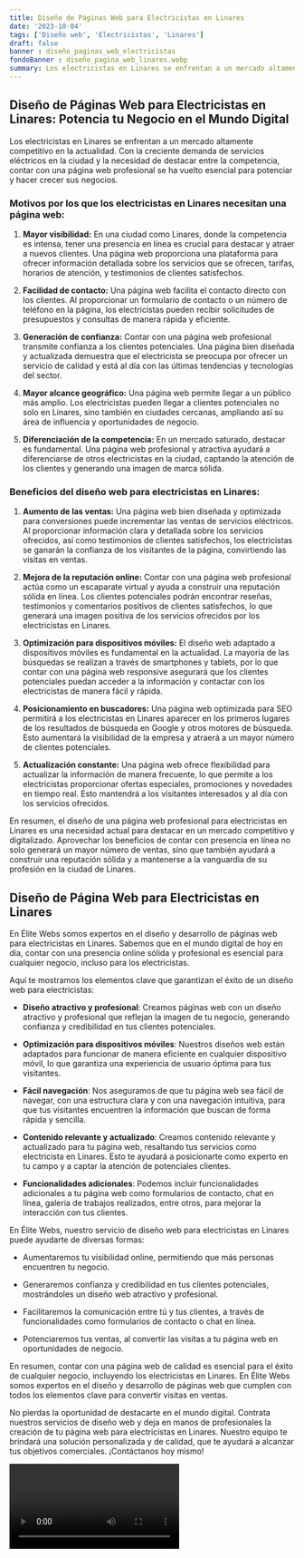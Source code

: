 ```yaml
---
title: Diseño de Páginas Web para Electricistas en Linares
date: '2023-10-04'
tags: ['Diseño web', 'Electricistas', 'Linares']
draft: false
banner : diseño_paginas_web_electricistas
fondoBanner : diseño_pagina_web_linares.webp
summary: Los electricistas en Linares se enfrentan a un mercado altamente competitivo en la actualidad. Con la creciente demanda de servicios eléctricos en la ciudad y la necesidad de destacar entre la competencia, contar con una página web profesional se ha vuelto esencial para potenciar y hacer crecer sus negocios.
---
```


## Diseño de Páginas Web para Electricistas en Linares: Potencia tu Negocio en el Mundo Digital

Los electricistas en Linares se enfrentan a un mercado altamente competitivo en la actualidad. Con la creciente demanda de servicios eléctricos en la ciudad y la necesidad de destacar entre la competencia, contar con una página web profesional se ha vuelto esencial para potenciar y hacer crecer sus negocios.

### Motivos por los que los electricistas en Linares necesitan una página web:

1. **Mayor visibilidad:** En una ciudad como Linares, donde la competencia es intensa, tener una presencia en línea es crucial para destacar y atraer a nuevos clientes. Una página web proporciona una plataforma para ofrecer información detallada sobre los servicios que se ofrecen, tarifas, horarios de atención, y testimonios de clientes satisfechos.

2. **Facilidad de contacto:** Una página web facilita el contacto directo con los clientes. Al proporcionar un formulario de contacto o un número de teléfono en la página, los electricistas pueden recibir solicitudes de presupuestos y consultas de manera rápida y eficiente.

3. **Generación de confianza:** Contar con una página web profesional transmite confianza a los clientes potenciales. Una página bien diseñada y actualizada demuestra que el electricista se preocupa por ofrecer un servicio de calidad y está al día con las últimas tendencias y tecnologías del sector.

4. **Mayor alcance geográfico:** Una página web permite llegar a un público más amplio. Los electricistas pueden llegar a clientes potenciales no solo en Linares, sino también en ciudades cercanas, ampliando así su área de influencia y oportunidades de negocio.

5. **Diferenciación de la competencia:** En un mercado saturado, destacar es fundamental. Una página web profesional y atractiva ayudará a diferenciarse de otros electricistas en la ciudad, captando la atención de los clientes y generando una imagen de marca sólida.

### Beneficios del diseño web para electricistas en Linares:

1. **Aumento de las ventas:** Una página web bien diseñada y optimizada para conversiones puede incrementar las ventas de servicios eléctricos. Al proporcionar información clara y detallada sobre los servicios ofrecidos, así como testimonios de clientes satisfechos, los electricistas se ganarán la confianza de los visitantes de la página, convirtiendo las visitas en ventas.

2. **Mejora de la reputación online:** Contar con una página web profesional actúa como un escaparate virtual y ayuda a construir una reputación sólida en línea. Los clientes potenciales podrán encontrar reseñas, testimonios y comentarios positivos de clientes satisfechos, lo que generará una imagen positiva de los servicios ofrecidos por los electricistas en Linares.

3. **Optimización para dispositivos móviles:** El diseño web adaptado a dispositivos móviles es fundamental en la actualidad. La mayoría de las búsquedas se realizan a través de smartphones y tablets, por lo que contar con una página web responsive asegurará que los clientes potenciales puedan acceder a la información y contactar con los electricistas de manera fácil y rápida.

4. **Posicionamiento en buscadores:** Una página web optimizada para SEO permitirá a los electricistas en Linares aparecer en los primeros lugares de los resultados de búsqueda en Google y otros motores de búsqueda. Esto aumentará la visibilidad de la empresa y atraerá a un mayor número de clientes potenciales.

5. **Actualización constante:** Una página web ofrece flexibilidad para actualizar la información de manera frecuente, lo que permite a los electricistas proporcionar ofertas especiales, promociones y novedades en tiempo real. Esto mantendrá a los visitantes interesados y al día con los servicios ofrecidos.

En resumen, el diseño de una página web profesional para electricistas en Linares es una necesidad actual para destacar en un mercado competitivo y digitalizado. Aprovechar los beneficios de contar con presencia en línea no solo generará un mayor número de ventas, sino que también ayudará a construir una reputación sólida y a mantenerse a la vanguardia de su profesión en la ciudad de Linares.

<GifSeo />

<Cta />

## Diseño de Página Web para Electricistas en Linares

En Élite Webs somos expertos en el diseño y desarrollo de páginas web para electricistas en Linares. Sabemos que en el mundo digital de hoy en día, contar con una presencia online sólida y profesional es esencial para cualquier negocio, incluso para los electricistas.

Aquí te mostramos los elementos clave que garantizan el éxito de un diseño web para electricistas:

- **Diseño atractivo y profesional**: Creamos páginas web con un diseño atractivo y profesional que reflejan la imagen de tu negocio, generando confianza y credibilidad en tus clientes potenciales.

- **Optimización para dispositivos móviles**: Nuestros diseños web están adaptados para funcionar de manera eficiente en cualquier dispositivo móvil, lo que garantiza una experiencia de usuario óptima para tus visitantes.

- **Fácil navegación**: Nos aseguramos de que tu página web sea fácil de navegar, con una estructura clara y con una navegación intuitiva, para que tus visitantes encuentren la información que buscan de forma rápida y sencilla.

- **Contenido relevante y actualizado**: Creamos contenido relevante y actualizado para tu página web, resaltando tus servicios como electricista en Linares. Esto te ayudará a posicionarte como experto en tu campo y a captar la atención de potenciales clientes.

- **Funcionalidades adicionales**: Podemos incluir funcionalidades adicionales a tu página web como formularios de contacto, chat en línea, galería de trabajos realizados, entre otros, para mejorar la interacción con tus clientes.

En Élite Webs, nuestro servicio de diseño web para electricistas en Linares puede ayudarte de diversas formas:

- Aumentaremos tu visibilidad online, permitiendo que más personas encuentren tu negocio.

- Generaremos confianza y credibilidad en tus clientes potenciales, mostrándoles un diseño web atractivo y profesional.

- Facilitaremos la comunicación entre tú y tus clientes, a través de funcionalidades como formularios de contacto o chat en línea.

- Potenciaremos tus ventas, al convertir las visitas a tu página web en oportunidades de negocio.

En resumen, contar con una página web de calidad es esencial para el éxito de cualquier negocio, incluyendo los electricistas en Linares. En Élite Webs somos expertos en el diseño y desarrollo de páginas web que cumplen con todos los elementos clave para convertir visitas en ventas.

No pierdas la oportunidad de destacarte en el mundo digital. Contrata nuestros servicios de diseño web y deja en manos de profesionales la creación de tu página web para electricistas en Linares. Nuestro equipo te brindará una solución personalizada y de calidad, que te ayudará a alcanzar tus objetivos comerciales. ¡Contáctanos hoy mismo!

<Video />

<CtaBot job='Electricistas' city='Linares'/>

<Gmaps query='Linares+españa+maps' />